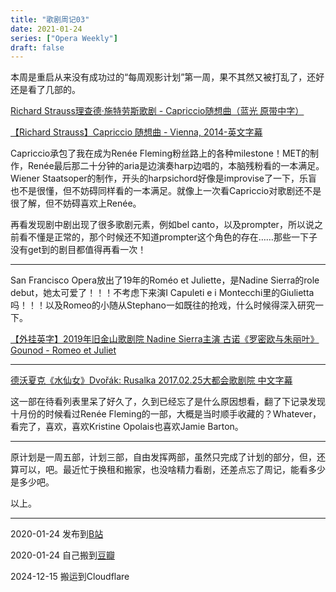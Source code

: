 ```yaml
---
title: "歌剧周记03"
date: 2021-01-24
series: ["Opera Weekly"]
draft: false
---
```


本周是重启从来没有成功过的“每周观影计划”第一周，果不其然又被打乱了，还好还是看了几部的。

[Richard Strauss理查德·施特劳斯歌剧 - Capriccio随想曲（蓝光 原带中字）](https://www.bilibili.com/video/BV1Ei4y1w7gE)

[【Richard Strauss】Capriccio 随想曲 - Vienna, 2014-英文字幕](https://www.bilibili.com/video/BV1Bs41177uo)

Capriccio承包了我在成为Renée Fleming粉丝路上的各种milestone！MET的制作，Renée最后那二十分钟的aria是边演奏harp边唱的，本脑残粉看的一本满足。Wiener Staatsoper的制作，开头的harpsichord好像是improvise了一下，乐盲也不是很懂，但不妨碍同样看的一本满足。就像上一次看Capriccio对歌剧还不是很了解，但不妨碍喜欢上Renée。

再看发现剧中剧出现了很多歌剧元素，例如bel canto，以及prompter，所以说之前看不懂是正常的，那个时候还不知道prompter这个角色的存在……那些一下子没有get到的剧目都值得再看一次！

---

San Francisco Opera放出了19年的Roméo et Juliette，是Nadine Sierra的role debut，她太可爱了！！！不考虑下来演I Capuleti e i Montecchi里的Giulietta吗！！！以及Romeo的小随从Stephano一如既往的抢戏，什么时候得深入研究一下。

[【外挂英字】2019年旧金山歌剧院 Nadine Sierra主演 古诺《罗密欧与朱丽叶》Gounod - Romeo et Juliet](https://www.bilibili.com/video/BV1Kv4y1f75T)

---

[德沃夏克《水仙女》Dvořák: Rusalka 2017.02.25大都会歌剧院 中文字幕](https://www.bilibili.com/video/BV1Ex41117qR)

这一部在待看列表里呆了好久了，久到已经忘了是什么原因想看，翻了下记录发现十月份的时候看过Renée Fleming的一部，大概是当时顺手收藏的？Whatever，看完了，喜欢，喜欢Kristine Opolais也喜欢Jamie Barton。

---

原计划是一周五部，计划三部，自由发挥两部，虽然只完成了计划的部分，但，还算可以，吧。最近忙于换租和搬家，也没啥精力看剧，还差点忘了周记，能看多少是多少吧。

以上。

---


2020-01-24 发布到[B站](https://www.bilibili.com/opus/483559918205825761)

2020-01-24 自己搬到[豆瓣](https://www.douban.com/note/792588291)

2024-12-15 搬运到Cloudflare

